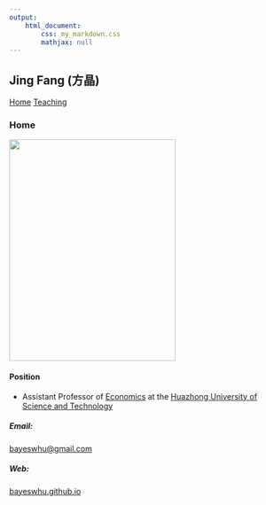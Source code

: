 ```yaml
---
output: 
    html_document:
        css: my_markdown.css
        mathjax: null
---
```


## Jing Fang (方晶)

[Home](http://bayeswhu.github.io/index.html)
[Teaching](http://bayeswhu.github.io/teaching.html)

### Home
<img src="fj.jpg" height="400px" width="300px" />

#### Position
- Assistant Professor of [Economics](http://eco.hust.edu.cn) at the [Huazhong University of Science and Technology](http://www.hust.edu.cn)

##### Email: 
[bayeswhu@gmail.com](bayeswhu@gmail.com)

##### Web: 
[bayeswhu.github.io](http://bayeswhu.github.io)